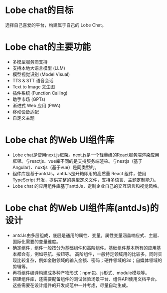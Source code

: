 # Lobe chat的目标

选择自己喜爱的平台，构建属于自己的 Lobe Chat。

# Lobe chat的主要功能
  - 多模型服务商支持
  - 支持本地大语言模型 (LLM)
  - 模型视觉识别 (Model Visual)
  - TTS & STT 语音会话
  - Text to Image 文生图
  - 插件系统 (Function Calling)
  - 助手市场 (GPTs)
  - 渐进式 Web 应用 (PWA)
  - 移动设备适配
  - 自定义主题

# Lobe chat 的Web UI组件库

 - Lobe chat是使用next.js框架。next.js是一个轻量级的React服务端渲染应用框架。与reactjs、vue库不同的是支持服务端渲染。与nestjs（基于Angular）、nuxtjs（基于vue）是同类型的。
 - 组件库是基于antdJs，antdJs是开箱即用的高质量 React 组件，使用 TypeScript 开发，提供完整的类型定义文件，支持多语言、主题定制能力。
 - Lobe chat 的应用组件库基于antdJs，定制企业自己的交互语言和视觉风格。

# Lobe chat 的Web UI组件库(antdJs)的设计
- antdJs由多层组成，底层是通用的属性、变量。属性变量涵盖响应式、主题、国际化需要的变量维度。
- 确定组件，组件一般按分为基础组件和高阶组件。基础组件基本所有的应用基本都会有，例如导航、按钮等。
高阶组件，一般特定领域用的比较多，同时实现比较复杂，例如金融领域的输入金额、密码；硬件领域的3d；自媒体领域的剪辑等。
- 再将组件编译构建成多种产物形式：npm包、js形式、module模块等。
- 搭建组件库，还需要配备组件的测试体验场景平台、组件API使用文档平台。这些需要在设计组件的开发规范中一并考虑，尽量自动生成。
